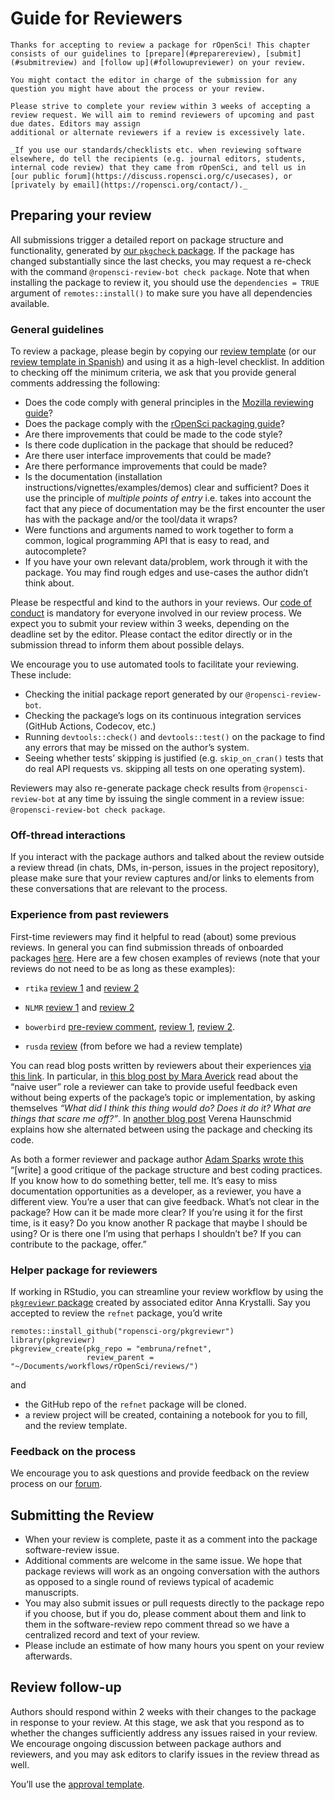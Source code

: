 # Guide for Reviewers {#reviewerguide}

```block
Thanks for accepting to review a package for rOpenSci! This chapter consists of our guidelines to [prepare](#preparereview), [submit](#submitreview) and [follow up](#followupreviewer) on your review.

You might contact the editor in charge of the submission for any question you might have about the process or your review.

Please strive to complete your review within 3 weeks of accepting a review request. We will aim to remind reviewers of upcoming and past due dates. Editors may assign
additional or alternate reviewers if a review is excessively late.

_If you use our standards/checklists etc. when reviewing software elsewhere, do tell the recipients (e.g. journal editors, students, internal code review) that they came from rOpenSci, and tell us in [our public forum](https://discuss.ropensci.org/c/usecases), or [privately by email](https://ropensci.org/contact/)._ 
```

## Preparing your review

All submissions trigger a detailed report on package structure and functionality, generated by [our `pkgcheck` package](https://docs.ropensci.org/pkgcheck/). If the package has changed substantially since the last checks, you may request a re-check with the command `@ropensci-review-bot check package`. Note that when installing the package to review it, you should use the `dependencies = TRUE` argument of `remotes::install()` to make sure you have all dependencies available. 

### General guidelines

To review a package, please begin by copying our [review template](#reviewtemplate) (or our [review template in Spanish](#reviewtemplatees)) and using it as a high-level checklist.  In addition to checking off the minimum criteria, we ask that you provide general comments addressing the following:

- Does the code comply with general principles in the [Mozilla reviewing guide](https://mozillascience.github.io/codeReview/review.html)?
- Does the package comply with the [rOpenSci packaging guide](#building)?
- Are there improvements that could be made to the code style?
- Is there code duplication in the package that should be reduced?
- Are there user interface improvements that could be made?
- Are there performance improvements that could be made?
- Is the documentation (installation instructions/vignettes/examples/demos) clear and sufficient? Does it use the principle of *multiple points of entry* i.e. takes into account the fact that any piece of documentation may be the first encounter the user has with the package and/or the tool/data it wraps?
- Were functions and arguments named to work together to form a common, logical programming API that is easy to read, and autocomplete?
- If you have your own relevant data/problem, work through it with the package. You may find rough edges and use-cases the author didn't think about.

Please be respectful and kind to the authors in your reviews. Our [code of conduct](#code-of-conduct) is mandatory for everyone involved in our review process. We expect you to submit your review within 3 weeks, depending on the deadline set by the editor. Please contact the editor directly or in the submission thread to inform them about possible delays.

We encourage you to use automated tools to facilitate your reviewing.  These include:

- Checking the initial package report generated by our `@ropensci-review-bot`.
-  Checking the package's logs on its continuous integration services (GitHub Actions, Codecov, etc.)
-  Running `devtools::check()` and `devtools::test()` on the package to find any errors that may be missed on the author's system.
-  Seeing whether tests' skipping is justified (e.g. `skip_on_cran()` tests that do real API requests vs. skipping all tests on one operating system).

Reviewers may also re-generate package check results from `@ropensci-review-bot` at any time by issuing the single comment in a review issue: `@ropensci-review-bot check package`.

### Off-thread interactions

If you interact with the package authors and talked about the review outside a review thread (in chats, DMs, in-person, issues in the project repository), please make sure that your review captures and/or links to elements from these conversations that are relevant to the process.

### Experience from past reviewers

First-time reviewers may find it helpful to read (about) some previous reviews. In general you can find submission threads of onboarded packages [here](https://github.com/ropensci/software-review/issues?q=is%3Aissue+is%3Aclosed+label%3A6%2Fapproved). Here are a few chosen examples of reviews (note that your reviews do not need to be as long as these examples):

* `rtika` [review 1](https://github.com/ropensci/software-review/issues/191#issuecomment-367166658) and [review 2](https://github.com/ropensci/software-review/issues/191#issuecomment-368254623)

* `NLMR` [review 1](https://github.com/ropensci/software-review/issues/188#issuecomment-368042693) and [review 2](https://github.com/ropensci/software-review/issues/188#issuecomment-369310831)

* `bowerbird` [pre-review comment](https://github.com/ropensci/software-review/issues/139#issuecomment-322713737), [review 1](https://github.com/ropensci/software-review/issues/139#issuecomment-342380870), [review 2](https://github.com/ropensci/software-review/issues/139#issuecomment-342724843).

* `rusda` [review](https://github.com/ropensci/software-review/issues/18#issuecomment-120445737) (from before we had a review template)

You can read blog posts written by reviewers about their experiences [via this link](https://ropensci.org/tags/reviewer/). In particular, in [this blog post by Mara Averick](https://ropensci.org/blog/2017/08/22/first-package-review/) read about the "naive user" role a reviewer can take to provide useful feedback even without being experts of the package's topic or implementation, by asking themselves _"What did I think this thing would do? Does it do it? What are things that scare me off?"_. In [another blog post](https://ropensci.org/blog/2017/09/08/first-review-experiences/) Verena Haunschmid explains how she alternated between using the package and checking its code.

As both a former reviewer and package author [Adam Sparks](https://adamhsparks.netlify.app/) [wrote this](https://twitter.com/adamhsparks/status/898132036451303425) "[write] a good critique of the package structure and best coding practices. If you know how to do something better, tell me. It’s easy to miss documentation opportunities as a developer, as a reviewer, you have a different view. You’re a user that can give feedback. What’s not clear in the package? How can it be made more clear? If you’re using it for the first time, is it easy? Do you know another R package that maybe I should be using? Or is there one I’m using that perhaps I shouldn’t be? If you can contribute to the package, offer."


### Helper package for reviewers

If working in RStudio, you can streamline your review workflow by using the [`pkgreviewr` package](https://github.com/ropensci-org/pkgreviewr) created by associated editor Anna Krystalli. Say you accepted to review the `refnet` package, you'd write

```
remotes::install_github("ropensci-org/pkgreviewr")
library(pkgreviewr)
pkgreview_create(pkg_repo = "embruna/refnet", 
                 review_parent = "~/Documents/workflows/rOpenSci/reviews/")
```

and 

* the GitHub repo of the `refnet` package will be cloned.
* a review project will be created, containing a notebook for you to fill, and the review template.

### Feedback on the process

We encourage you to ask questions and provide feedback on the review process on our [forum](https://discuss.ropensci.org). 

## Submitting the Review {#submitreview}

- When your review is complete, paste it as a comment into the package software-review issue.
- Additional comments are welcome in the same issue. We hope that package reviews will work as an ongoing conversation with the authors as opposed to a single round of reviews typical of academic manuscripts.
- You may also submit issues or pull requests directly to the package repo if you choose, but if you do, please comment about them and link to them in the software-review repo comment thread so we have a centralized record and text of your review.
- Please include an estimate of how many hours you spent on your review afterwards.

## Review follow-up {#followupreviewer}

Authors should respond within 2 weeks with their changes to the package in response to your review.  At this stage, we ask that you respond as to whether the changes sufficiently address any issues raised in your review. We encourage ongoing discussion between package authors and reviewers, and you may ask editors to clarify issues in the review thread as well.

You'll use the [approval template](#approval2template).
